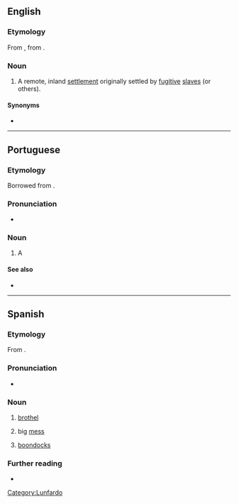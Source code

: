 {{also|Quilombo}}
==English==
{{wikipedia}}

===Etymology===
From {{uder|en|pt|quilombo}}, from {{uder|en|kmb|kilombo}}.

===Noun===
{{en-noun}}

# {{lb|en|historical|in Brazil}} A remote, inland [[settlement]] originally settled by [[fugitive]] [[slave]]s (or others).

====Synonyms====
* {{l|en|palenque}}

----

==Portuguese==

===Etymology===
Borrowed from {{bor|pt|kmb|kilombo}}.

===Pronunciation===
* {{a|Brazil}} {{IPA|pt|[kiˈlõbu]}}
{{rfap|pt|Preferably a Brazilian}}

===Noun===
{{pt-noun|m}}

# {{lb|pt|Brazil}} A {{l|en|quilombo}}

====See also====
* {{l|pt|mocambo}}

----

==Spanish==

===Etymology===
From {{bor|es|pt|quilombo}}.

===Pronunciation===
{{es-IPA}}
*{{audio|es|LL-Q1321 (spa)-Rodrigo5260-quilombo.wav|Audio (Peru)}}

===Noun===
{{es-noun|m}}

# {{lb|es|Argentina|lunfardo}} [[brothel]]
# {{lb|es|Argentina|lunfardo}} big [[mess]]
# {{lb|es|Venezuela}} [[boondocks]]

===Further reading===
* {{R:DRAE}}

[[Category:Lunfardo]]